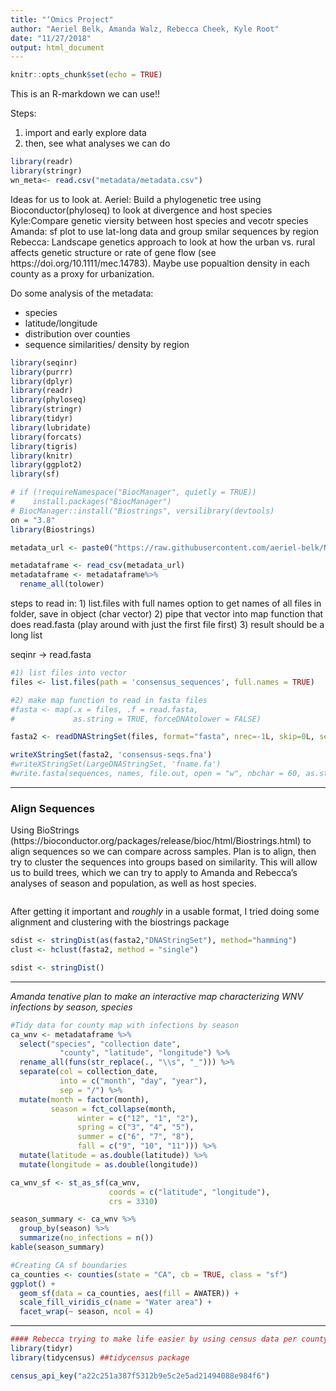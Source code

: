 ```yaml
---
title: "‘Omics Project"
author: "Aeriel Belk, Amanda Walz, Rebecca Cheek, Kyle Root"
date: "11/27/2018"
output: html_document
---
```


```r
knitr::opts_chunk$set(echo = TRUE)
```

This is an R-markdown we can use!!

Steps: 

1. import and early explore data
2. then, see what analyses we can do

```r
library(readr)
library(stringr)
wn_meta<- read.csv("metadata/metadata.csv")
```
 

Ideas for us to look at. 
Aeriel: Build a phylogenetic tree using Bioconductor(phyloseq) to look at divergence and host species
Kyle:Compare genetic viersity between host species and vecotr species
Amanda: sf plot to use lat-long data and group smilar sequences by region
Rebecca: Landscape genetics approach to look at how the urban vs. rural affects genetic structure or rate of gene flow (see https://doi.org/10.1111/mec.14783). Maybe use popualtion density in each county as a proxy for urbanization.  


Do some analysis of the metadata:

 - species 
 - latitude/longitude
 - distribution over counties
 - sequence similarities/ density by region
 
```r
library(seqinr)
library(purrr)
library(dplyr)
library(readr)
library(phyloseq)
library(stringr)
library(tidyr)
library(lubridate)
library(forcats)
library(tigris)
library(knitr)
library(ggplot2)
library(sf)

# if (!requireNamespace("BiocManager", quietly = TRUE))
#    install.packages("BiocManager")
# BiocManager::install("Biostrings", versilibrary(devtools)
on = "3.8"
library(Biostrings)

```

``` r
metadata_url <- paste0("https://raw.githubusercontent.com/aeriel-belk/NSCI535-westnile-omics/master/metadata/metadata.csv")

metadataframe <- read_csv(metadata_url)
metadataframe <- metadataframe%>% 
  rename_all(tolower)

```


steps to read in:
1) list.files with full names option to get names of all files in folder, save in object (char vector)
2) pipe that vector into map function that does read.fasta (play around with just the first file first)
3) result should be a long list

seqinr -> read.fasta

```r
#1) list files into vector
files <- list.files(path = 'consensus_sequences', full.names = TRUE)

#2) make map function to read in fasta files
#fasta <- map(.x = files, .f = read.fasta, 
#             as.string = TRUE, forceDNAtolower = FALSE)

fasta2 <- readDNAStringSet(files, format="fasta", nrec=-1L, skip=0L, seek.first.rec=FALSE, use.names=TRUE)

writeXStringSet(fasta2, 'consensus-seqs.fna')
#writeXStringSet(LargeDNAStringSet, 'fname.fa')
#write.fasta(sequences, names, file.out, open = "w", nbchar = 60, as.string = FALSE)
```

*******************************************************************************

### Align Sequences
  
Using BioStrings (https://bioconductor.org/packages/release/bioc/html/Biostrings.html) to align sequences so we can compare across samples. Plan is to align, then try to cluster the sequences into groups based on similarity. This will allow us to build trees, which we can try to apply to Amanda and Rebecca's analyses of season and population, as well as host species.
  
```r


```
  
  After getting it important and *roughly* in a usable format, I tried doing some alignment and clustering with the biostrings package
  
```r
sdist <- stringDist(as(fasta2,"DNAStringSet"), method="hamming")
clust <- hclust(fasta2, method = "single")

sdist <- stringDist()


```
  
  
********************************************************************************
  
*Amanda tenative plan to make an interactive map characterizing WNV infections by season, species*

```r

#Tidy data for county map with infections by season
ca_wnv <- metadataframe %>% 
  select("species", "collection date",
           "county", "latitude", "longitude") %>% 
  rename_all(funs(str_replace(., "\\s", "_"))) %>% 
  separate(col = collection_date, 
           into = c("month", "day", "year"),
           sep = "/") %>% 
  mutate(month = factor(month),
         season = fct_collapse(month,
               winter = c("12", "1", "2"),
               spring = c("3", "4", "5"),
               summer = c("6", "7", "8"),
               fall = c("9", "10", "11"))) %>% 
  mutate(latitude = as.double(latitude)) %>% 
  mutate(longitude = as.double(longitude))

ca_wnv_sf <- st_as_sf(ca_wnv, 
                      coords = c("latitude", "longitude"),
                      crs = 3310)

season_summary <- ca_wnv %>% 
  group_by(season) %>% 
  summarize(no_infections = n())
kable(season_summary)

#Creating CA sf boundaries
ca_counties <- counties(state = "CA", cb = TRUE, class = "sf")
ggplot() +
  geom_sf(data = ca_counties, aes(fill = AWATER)) +
  scale_fill_viridis_c(name = "Water area") +
  facet_wrap(~ season, ncol = 4)


```
  
********************************************************************************
  
```r
#### Rebecca trying to make life easier by using census data per county as a proxy for urbanization
library(tidyr)
library(tidycensus) ##tidycensus package

census_api_key("a22c251a387f5312b9e5c2e5ad21494088e984f6")


```



